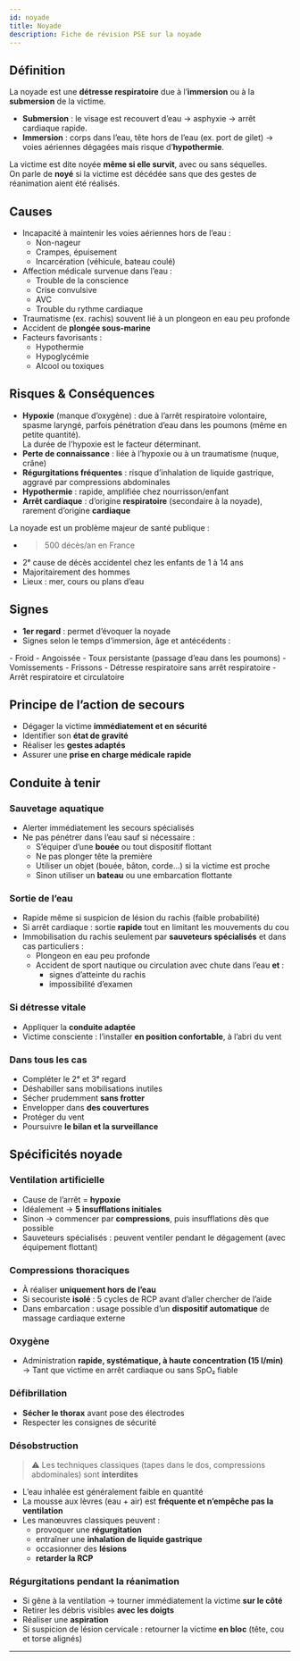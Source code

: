 ---
id: noyade
title: Noyade
description: Fiche de révision PSE sur la noyade
---


## Définition

La noyade est une **détresse respiratoire** due à l’**immersion** ou à la **submersion** de la victime.

- **Submersion** : le visage est recouvert d’eau → asphyxie → arrêt cardiaque rapide.
- **Immersion** : corps dans l’eau, tête hors de l’eau (ex. port de gilet) → voies aériennes dégagées mais risque d’**hypothermie**.

La victime est dite noyée **même si elle survit**, avec ou sans séquelles.  
On parle de **noyé** si la victime est décédée sans que des gestes de réanimation aient été réalisés.

## Causes

- Incapacité à maintenir les voies aériennes hors de l’eau :
  - Non-nageur
  - Crampes, épuisement
  - Incarcération (véhicule, bateau coulé)
- Affection médicale survenue dans l’eau :
  - Trouble de la conscience
  - Crise convulsive
  - AVC
  - Trouble du rythme cardiaque
- Traumatisme (ex. rachis) souvent lié à un plongeon en eau peu profonde
- Accident de **plongée sous-marine**
- Facteurs favorisants :
  - Hypothermie
  - Hypoglycémie
  - Alcool ou toxiques

## Risques & Conséquences

- **Hypoxie** (manque d’oxygène) : due à l’arrêt respiratoire volontaire, spasme laryngé, parfois pénétration d’eau dans les poumons (même en petite quantité).  
  La durée de l’hypoxie est le facteur déterminant.
- **Perte de connaissance** : liée à l’hypoxie ou à un traumatisme (nuque, crâne)
- **Régurgitations fréquentes** : risque d’inhalation de liquide gastrique, aggravé par compressions abdominales
- **Hypothermie** : rapide, amplifiée chez nourrisson/enfant
- **Arrêt cardiaque** : d’origine **respiratoire** (secondaire à la noyade), rarement d’origine **cardiaque**

La noyade est un problème majeur de santé publique :
 - > 500 décès/an en France
 - 2ᵉ cause de décès accidentel chez les enfants de 1 à 14 ans
 - Majoritairement des hommes
 - Lieux : mer, cours ou plans d’eau

## Signes

- **1er regard** : permet d’évoquer la noyade
- Signes selon le temps d’immersion, âge et antécédents :

<Tabs>
<TabItem value="consciente-fatiguee" label="Victime consciente, fatiguée">
- Froid  
- Angoissée  
- Toux persistante (passage d’eau dans les poumons)
</TabItem>

<TabItem value="consciente-detresse" label="Victime consciente, détresse respiratoire">
- Vomissements  
- Frissons
</TabItem>

<TabItem value="inconsciente" label="Victime inconsciente">
- Détresse respiratoire sans arrêt respiratoire
</TabItem>

<TabItem value="arret-cardiaque" label="Victime en arrêt cardiaque">
- Arrêt respiratoire et circulatoire
</TabItem>
</Tabs>

## Principe de l’action de secours

- Dégager la victime **immédiatement et en sécurité**
- Identifier son **état de gravité**
- Réaliser les **gestes adaptés**
- Assurer une **prise en charge médicale rapide**

## Conduite à tenir

### Sauvetage aquatique

- Alerter immédiatement les secours spécialisés
- Ne pas pénétrer dans l’eau sauf si nécessaire :
  - S’équiper d’une **bouée** ou tout dispositif flottant
  - Ne pas plonger tête la première
  - Utiliser un objet (bouée, bâton, corde…) si la victime est proche
  - Sinon utiliser un **bateau** ou une embarcation flottante

### Sortie de l’eau

- Rapide même si suspicion de lésion du rachis (faible probabilité)
- Si arrêt cardiaque : sortie **rapide** tout en limitant les mouvements du cou
- Immobilisation du rachis seulement par **sauveteurs spécialisés** et dans cas particuliers :
  - Plongeon en eau peu profonde
  - Accident de sport nautique ou circulation avec chute dans l’eau **et** :
    - signes d’atteinte du rachis
    - impossibilité d’examen

### Si détresse vitale

- Appliquer la **conduite adaptée**
- Victime consciente : l’installer **en position confortable**, à l’abri du vent

### Dans tous les cas

- Compléter le 2ᵉ et 3ᵉ regard
- Déshabiller sans mobilisations inutiles
- Sécher prudemment **sans frotter**
- Envelopper dans **des couvertures**
- Protéger du vent
- Poursuivre **le bilan et la surveillance**

## Spécificités noyade

### Ventilation artificielle

- Cause de l’arrêt = **hypoxie**
- Idéalement → **5 insufflations initiales**
- Sinon → commencer par **compressions**, puis insufflations dès que possible
- Sauveteurs spécialisés : peuvent ventiler pendant le dégagement (avec équipement flottant)

### Compressions thoraciques

- À réaliser **uniquement hors de l’eau**
- Si secouriste **isolé** : 5 cycles de RCP avant d’aller chercher de l’aide
- Dans embarcation : usage possible d’un **dispositif automatique** de massage cardiaque externe

### Oxygène

- Administration **rapide, systématique, à haute concentration (15 l/min)**  
  → Tant que victime en arrêt cardiaque ou sans SpO₂ fiable

### Défibrillation

- **Sécher le thorax** avant pose des électrodes
- Respecter les consignes de sécurité

### Désobstruction

> ⚠️ Les techniques classiques (tapes dans le dos, compressions abdominales) sont **interdites**

- L’eau inhalée est généralement faible en quantité
- La mousse aux lèvres (eau + air) est **fréquente et n’empêche pas la ventilation**
- Les manœuvres classiques peuvent :
  - provoquer une **régurgitation**
  - entraîner une **inhalation de liquide gastrique**
  - occasionner des **lésions**
  - **retarder la RCP**

### Régurgitations pendant la réanimation

- Si gêne à la ventilation → tourner immédiatement la victime **sur le côté**
- Retirer les débris visibles **avec les doigts**
- Réaliser une **aspiration**
- Si suspicion de lésion cervicale : retourner la victime **en bloc** (tête, cou et torse alignés)

---
